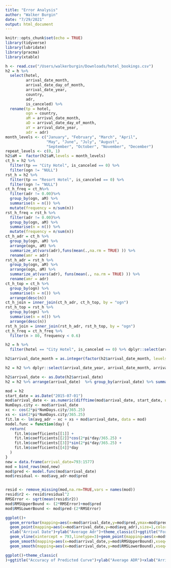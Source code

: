 ```yaml
---
title: "Error Analysis"
author: "Walker Burgin"
date: "7/29/2021"
output: html_document
---
```


```r
knitr::opts_chunk$set(echo = TRUE)
library(tidyverse)
library(lubridate)
library(pracma)
library(xtable)
```

```r
h <- read.csv("/Users/walkerburgin/Downloads/hotel_bookings.csv")
h2 = h %>% 
  select(hotel, 
         arrival_date_month, 
         arrival_date_day_of_month, 
         arrival_date_year, 
         country,
         adr, 
         is_canceled) %>% 
  rename(tp = hotel, 
         ogn = country, 
         aM = arrival_date_month, 
         aD = arrival_date_day_of_month, 
         aY = arrival_date_year, 
         adr = adr)
month_levels <- c("January", "February", "March", "April", 
                  "May", "June", "July", "August", 
                  "September", "October", "November", "December")
repeat_levels <- c(0, 1)
h2$aM =  factor(h2$aM,levels = month_levels)
ct_h = h2 %>% 
  filter(tp == "City Hotel", is_canceled == 0) %>% 
  filter(ogn != "NULL")
rst_h = h2 %>% 
  filter(tp == "Resort Hotel", is_canceled == 0) %>% 
  filter(ogn != "NULL")
ct_h_freq = ct_h%>% 
  filter(adr != 0.00)%>% 
  group_by(ogn, aM) %>% 
  summarise(n = n()) %>% 
  mutate(frequency = n/sum(n))
rst_h_freq = rst_h %>% 
  filter(adr != 0.00)%>% 
  group_by(ogn, aM) %>% 
  summarise(n = n()) %>% 
  mutate(frequency = n/sum(n))
ct_h_adr = ct_h %>% 
  group_by(ogn, aM) %>% 
  arrange(ogn, aM) %>% 
  summarize_at(vars(adr),funs(mean(.,na.rm = TRUE) )) %>% 
  rename(amr = adr) 
rst_h_adr = rst_h %>% 
  group_by(ogn, aM) %>% 
  arrange(ogn, aM) %>% 
  summarize_at(vars(adr), funs(mean(., na.rm = TRUE) )) %>% 
  rename(amr = adr) 
ct_h_top = ct_h %>% 
  group_by(ogn) %>% 
  summarise(n = n()) %>% 
  arrange(desc(n))
ct_h_join = inner_join(ct_h_adr, ct_h_top, by = "ogn")
rst_h_top = rst_h %>% 
  group_by(ogn) %>% 
  summarise(n = n()) %>% 
  arrange(desc(n))
rst_h_join = inner_join(rst_h_adr, rst_h_top, by = "ogn")
ct_h_freq = ct_h_freq %>% 
  filter(n > 80, frequency < 0.6)

h2 = h %>% 
  filter(hotel == "City Hotel", is_canceled == 0) %>% dplyr::select(arrival_date_year, arrival_date_month, arrival_date_day_of_month,stays_in_week_nights, stays_in_weekend_nights, adr) %>% mutate(length_of_stay = stays_in_week_nights + stays_in_weekend_nights) %>% arrange(arrival_date_year, arrival_date_month, arrival_date_day_of_month)

h2$arrival_date_month = as.integer(factor(h2$arrival_date_month, levels = month.name))

h2 = h2 %>% dplyr::select(arrival_date_year, arrival_date_month, arrival_date_day_of_month, length_of_stay, adr) %>% unite("arrival_date", c("arrival_date_year", "arrival_date_month", "arrival_date_day_of_month"), sep = "/") %>% filter(adr != 0.00)

h2$arrival_date <- as.Date(h2$arrival_date)
h2 = h2 %>% arrange(arrival_date)  %>% group_by(arrival_date) %>% summarise(avg_length_of_stay = mean(length_of_stay), avg_adr = mean(adr))

mod = h2
start_date = as.Date("2015-07-01")
mod$arrival_date <- as.numeric(difftime(mod$arrival_date, start_date, unit = "days"))
NumDays.city <- mod$arrival_date
xc <- cos(2*pi*NumDays.city/365.25)
xs <- sin(2*pi*NumDays.city/365.25)  
fit.lm <- lm(avg_adr ~ xc + xs + mod$arrival_date, data = mod)
model.func = function(day) {
  return(
    fit.lm$coefficients[[1]] + 
    fit.lm$coefficients[[2]]*cos(2*pi*day/365.25) + 
    fit.lm$coefficients[[3]]*sin(2*pi*day/365.25) + 
    fit.lm$coefficients[[4]]*day
  )
}
new = data.frame(arrival_date=793:1577)
mod = bind_rows(mod,new)
mod$pred <- model.func(mod$arrival_date)
mod$residual <- mod$avg_adr-mod$pred


resid <- remove_missing(mod,na.rm=TRUE,vars = names(mod))
resid$r2 <- resid$residual^2
RMSError <- sqrt(mean(resid$r2))
mod$RMSUpperBound <- (2*RMSError)+mod$pred
mod$RMSLowerBound <- mod$pred-(2*RMSError)

ggplot()+
  geom_errorbar(mapping=aes(x=mod$arrival_date,y=mod$pred,ymax=mod$pred+RMSError,ymin=mod$pred-RMSError),alpha=.05,color="blue")+
  geom_point(mapping=aes(x=mod$arrival_date,y=mod$avg_adr),size=1,color="red",alpha=.25)+
  xlab("Arrival Date")+ylab("Average Adr")+theme_classic()+ggtitle("Forecasted Average ADR")+
  geom_vline(xintercept = 793,linetype=3)+geom_point(mapping=aes(x=mod$arrival_date,y=mod$pred),color="purple",size=.5)+
  geom_smooth(mapping=aes(x=mod$arrival_date,y=mod$RMSUpperBound),xseq=793:1577,se=FALSE,color="red",linetype=2,alpha=.25)+
  geom_smooth(mapping=aes(x=mod$arrival_date,y=mod$RMSLowerBound),xseq=793:1577,se=FALSE,color="red",linetype=2,alpha=.25)

ggplot()+theme_classic(
)+ggtitle("Accuracy of Predicted Curve")+ylab("Average ADR")+xlab("Arrival Date")+geom_area(mapping=aes(x=resid$arrival_date,y=resid$residual),fill="red")+geom_hline(yintercept = RMSError,linetype=2)
```

